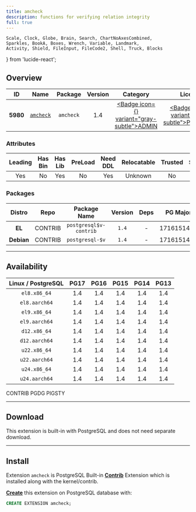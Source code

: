 ```yaml
---
title: amcheck
description: functions for verifying relation integrity
full: true
---
```


    Scale, Clock, Globe, Brain, Search, ChartNoAxesCombined,
    Sparkles, BookA, Boxes, Wrench, Variable, Landmark,
    Activity, Shield, FileInput, FileCode2, Shell, Truck, Blocks
} from 'lucide-react';

## Overview

| <TooltipIconButton tooltip="Extension unique identifier" side="top">ID</TooltipIconButton> | <TooltipIconButton tooltip="Extension name" side="top">Name</TooltipIconButton> | <TooltipIconButton tooltip="Package name for installation" side="top">Package</TooltipIconButton> | <TooltipIconButton tooltip="Latest available extension version" side="top">Version</TooltipIconButton> | <TooltipIconButton tooltip="Extension category" side="top">Category</TooltipIconButton> | <TooltipIconButton tooltip="Open source license" side="top">License</TooltipIconButton> | <TooltipIconButton tooltip="Programming language" side="top">Lang</TooltipIconButton> |
|:--------:|:--------:|:----------:|:--------------:|:---------------------------------------:|:------------------------------------------------------:|:----:|
| **5980** | [`amcheck`](https://www.postgresql.org/docs/current/amcheck.html) | `amcheck` | 1.4 | <a href="/ext/admin" className="no-underline"><Badge icon={<Landmark />} variant="gray-subtle">ADMIN</Badge></a> | <a href="/ext/list/license#postgresql" className="no-underline"><Badge icon={<Scale />} variant="blue-subtle">PostgreSQL</Badge></a> | <a href="/ext/list/lang#c"><Badge icon={<FileCode2 />} variant="blue-subtle">C</Badge></a> |

### Attributes

| <TooltipIconButton tooltip="The Primary Leading extension in the Package" side="top">Leading</TooltipIconButton> | <TooltipIconButton tooltip="Contains binary utils" side="top">Has Bin</TooltipIconButton> | <TooltipIconButton tooltip="Contains .so shared library files" side="top">Has Lib</TooltipIconButton> | <TooltipIconButton tooltip="Requires preloading via shared_preload_libraries" side="top">PreLoad</TooltipIconButton> | <TooltipIconButton tooltip="Requires CREATE EXTENSION DDL command" side="top">Need DDL</TooltipIconButton> | <TooltipIconButton tooltip="Can be installed in any schema" side="top">Relocatable</TooltipIconButton> | <TooltipIconButton tooltip="Can be created by non-superuser" side="top">Trusted</TooltipIconButton> | <TooltipIconButton tooltip="Schemas used by this extension" side="top">Schemas</TooltipIconButton> |
|:-------:|:-------:|:-------:|:-------:|:--------:|:-----------:|:-------:|:-------:|
| Yes | No | Yes | No | Yes | Unknown | No | - |

### Packages

| <TooltipIconButton tooltip="Linux distribution family, EL or Debian" side="top">Distro</TooltipIconButton> | <TooltipIconButton tooltip="Package repository" side="top">Repo</TooltipIconButton> | <TooltipIconButton tooltip="The RPM/DEB Package Name Pattern (replace $v with real pg major)" side="top">Package Name</TooltipIconButton> | <TooltipIconButton tooltip="Latest package version" side="top">Version</TooltipIconButton> | <TooltipIconButton tooltip="RPM/DEB Package dependencies" side="top">Deps</TooltipIconButton> | <TooltipIconButton tooltip="Available in these PostgreSQL Major Versions" side="top">PG Major</TooltipIconButton> |
|:----------:|:--------:|:------------------------:|:-----------:|:------------:|:------------------:|
|   **EL**   | <Badge variant="green-subtle"><span className="font-bold">CONTRIB</span></Badge> | `postgresql$v-contrib` | `1.4` | - | <Badge variant="green-subtle">17</Badge><Badge variant="green-subtle">16</Badge><Badge variant="green-subtle">15</Badge><Badge variant="green-subtle">14</Badge><Badge variant="green-subtle">13</Badge> |
| **Debian** | <Badge variant="green-subtle"><span className="font-bold">CONTRIB</span></Badge> | `postgresql-$v` | `1.4` | - | <Badge variant="green-subtle">17</Badge><Badge variant="green-subtle">16</Badge><Badge variant="green-subtle">15</Badge><Badge variant="green-subtle">14</Badge><Badge variant="green-subtle">13</Badge> |



------

## Availability

| <TooltipIconButton tooltip="Linux Distro Arch / PostgreSQL Major Version" side="top">Linux / PostgreSQL </TooltipIconButton> | **PG17** | **PG16** | **PG15** | **PG14** | **PG13** |
|:-----:|:-----:|:-----:|:-----:|:-----:|:-----:|
| `el8.x86_64` | <Badge variant="green-subtle">1.4</Badge> | <Badge variant="green-subtle">1.4</Badge> | <Badge variant="green-subtle">1.4</Badge> | <Badge variant="green-subtle">1.4</Badge> | <Badge variant="green-subtle">1.4</Badge> |
| `el8.aarch64` | <Badge variant="green-subtle">1.4</Badge> | <Badge variant="green-subtle">1.4</Badge> | <Badge variant="green-subtle">1.4</Badge> | <Badge variant="green-subtle">1.4</Badge> | <Badge variant="green-subtle">1.4</Badge> |
| `el9.x86_64` | <Badge variant="green-subtle">1.4</Badge> | <Badge variant="green-subtle">1.4</Badge> | <Badge variant="green-subtle">1.4</Badge> | <Badge variant="green-subtle">1.4</Badge> | <Badge variant="green-subtle">1.4</Badge> |
| `el9.aarch64` | <Badge variant="green-subtle">1.4</Badge> | <Badge variant="green-subtle">1.4</Badge> | <Badge variant="green-subtle">1.4</Badge> | <Badge variant="green-subtle">1.4</Badge> | <Badge variant="green-subtle">1.4</Badge> |
| `d12.x86_64` | <Badge variant="green-subtle">1.4</Badge> | <Badge variant="green-subtle">1.4</Badge> | <Badge variant="green-subtle">1.4</Badge> | <Badge variant="green-subtle">1.4</Badge> | <Badge variant="green-subtle">1.4</Badge> |
| `d12.aarch64` | <Badge variant="green-subtle">1.4</Badge> | <Badge variant="green-subtle">1.4</Badge> | <Badge variant="green-subtle">1.4</Badge> | <Badge variant="green-subtle">1.4</Badge> | <Badge variant="green-subtle">1.4</Badge> |
| `u22.x86_64` | <Badge variant="green-subtle">1.4</Badge> | <Badge variant="green-subtle">1.4</Badge> | <Badge variant="green-subtle">1.4</Badge> | <Badge variant="green-subtle">1.4</Badge> | <Badge variant="green-subtle">1.4</Badge> |
| `u22.aarch64` | <Badge variant="green-subtle">1.4</Badge> | <Badge variant="green-subtle">1.4</Badge> | <Badge variant="green-subtle">1.4</Badge> | <Badge variant="green-subtle">1.4</Badge> | <Badge variant="green-subtle">1.4</Badge> |
| `u24.x86_64` | <Badge variant="green-subtle">1.4</Badge> | <Badge variant="green-subtle">1.4</Badge> | <Badge variant="green-subtle">1.4</Badge> | <Badge variant="green-subtle">1.4</Badge> | <Badge variant="green-subtle">1.4</Badge> |
| `u24.aarch64` | <Badge variant="green-subtle">1.4</Badge> | <Badge variant="green-subtle">1.4</Badge> | <Badge variant="green-subtle">1.4</Badge> | <Badge variant="green-subtle">1.4</Badge> | <Badge variant="green-subtle">1.4</Badge> |

<Badge variant="green-subtle"><span className="font-black">CONTRIB</span></Badge> <Badge variant="blue-subtle"><span className="font-black">PGDG</span></Badge> <Badge variant="amber-subtle"><span className="font-black">PIGSTY</span></Badge>

------

## Download

This extension is built-in with PostgreSQL and does not need separate download.

------

## Install

Extension `amcheck` is PostgreSQL Built-in [**Contrib**](/ext/list/contrib) Extension which is installed along with the kernel/contrib.

[**Create**](/docs/pgsql/ext/create) this extension on PostgreSQL database with:

```sql
CREATE EXTENSION amcheck;
```


